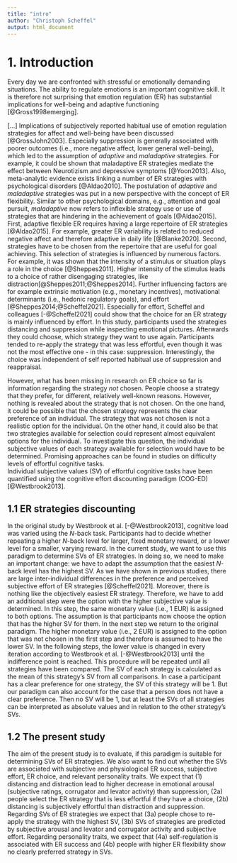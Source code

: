 ```yaml
---
title: "intro"
author: "Christoph Scheffel"
output: html_document
---
```


# 1. Introduction

Every day we are confronted with stressful or emotionally demanding situations. 
The ability to regulate emotions is an important cognitive skill. 
It is therefore not surprising that emotion regulation (ER) has substantial implications for well-being and adaptive functioning [@Gross1998emerging].

<!-- Einführung ER -->
[...]
Implications of subjectively reported habitual use of emotion regulation strategies for affect and well-being have been discussed [@GrossJohn2003]. 
Especially suppression is generally associated with poorer outcomes (i.e., more negative affect, lower general well-being), which led to the assumption of *adaptive* and *maladaptive* strategies.
For example, it could be shown that maladaptive ER strategies mediate the effect between Neurotizism and depressive symptoms [@Yoon2013].
Also, meta-analytic evidence exists linking a number of ER strategies with psychological disorders [@Aldao2010].
The postulation of *adaptive* and *maladaptive* strategies was put in a new perspective with the concept of ER flexibility.
Similar to other psychological domains, e.g., attention and goal pursuit, *maladaptive* now refers to inflexible strategy use or use of strategies that are hindering in the achievement of goals [@Aldao2015].
First, adaptive flexible ER requires having a large repertoire of ER strategies [@Aldao2015]. 
For example, greater ER variability is related to reduced negative affect and therefore adaptive in daily life [@Blanke2020].
Second, strategies have to be chosen from the repertoire that are useful for goal achieving.
This selection of strategies is influenced by numerous factors.
For example, it was shown that the intensity of a stimulus or situation plays a role in the choice [@Sheppes2011]. 
Higher intensity of the stimulus leads to a choice of rather disengaging strategies, like distraction[@Sheppes2011;@Sheppes2014].
Further influencing factors are for example extrinsic motivation (e.g., monetary incentives), motivational determinants (i.e., hedonic regulatory goals), and effort [@Sheppes2014;@Scheffel2021].
Especially for effort, Scheffel and colleagues [-@Scheffel2021] could show that the choice for an ER strategy is mainly influenced by effort.
In this study, participants used the strategies distancing and suppression while inspecting emotional pictures.
Afterwards they could choose, which strategy they want to use again.
Participants tended to re-apply the strategy that was less effortful, even though it was not the most effective one - in this case: suppression.
Interestingly, the choice was independent of self reported habitual use of suppression and reappraisal.


However, what has been missing in research on ER choice so far is information regarding the strategy *not* chosen.
People choose a strategy that they prefer, for different, relatively well-known reasons. 
However, nothing is revealed about the strategy that is not chosen.
On the one hand, it could be possible that the chosen strategy represents the clear preference of an individual.
The strategy that was not chosen is not a realistic option for the individual. 
On the other hand, it could also be that two strategies available for selection could represent almost equivalent options for the individual.
To investigate this question, the individual subjective values of each strategy available for selection would have to be determined.
Promising approaches can be found in studies on difficulty levels of effortful cognitive tasks.  
Individual subjective values (SV) of effortful cognitive tasks have been quantified using the cognitive effort discounting paradigm (COG-ED) [@Westbrook2013]. 

## 1.1 ER strategies discounting

In the original study by Westbrook et al. [-@Westbrook2013], cognitive load was varied using the *N*-back task. 
Participants had to decide whether repeating a higher *N*-back level for larger, fixed monetary reward, or a lower level for a smaller, varying reward. 
In the current study, we want to use this paradigm to determine SVs of ER strategies.
In doing so, we need to make an important change: we have to adapt the assumption that the easiest *N*-back level has the highest SV.
As we have shown in previous studies, there are large inter-individual differences in the preference and perceived subjective effort of ER strategies [@Scheffel2021].
Moreover, there is nothing like the objectively easiest ER strategy.
Therefore, we have to add an additional step were the option with the higher subjective value is determined. 
In this step, the same monetary value (i.e., 1 EUR) is assigned to both options.
The assumption is that participants now choose the option that has the higher SV for them.
In the next step we return to the original paradigm.
The higher monetary value (i.e., 2 EUR) is assigned to the option that was not chosen in the first step and therefore is assumed to have the lower SV.
In the following steps, the lower value is changed in every iteration according to Westbrook et al. [-@Westbrook2013] until the indifference point is reached.
This procedure will be repeated until all strategies have been compared.
The SV of each strategy is calculated as the mean of this strategy's SV from all comparisons.
In case a participant has a clear preference for one strategy, the SV of this strategy will be 1.
But our paradigm can also account for the case that a person does not have a clear preference.
Then no SV will be 1, but at least the SVs of all strategies can be interpreted as absolute values and in relation to the other strategy's SVs.

## 1.2 The present study
The aim of the present study is to evaluate, if this paradigm is suitable for determining SVs of ER strategies. 
We also want to find out whether the SVs are associated with subjective and physiological ER success, subjective effort, ER choice, and relevant personality traits.
We expect that (1) distancing and distraction lead to higher decrease in emotional arousal (subjective ratings, corrugator and levator activity) than suppression, (2a) people select the ER strategy that is less effortful if they have a choice, (2b) distancing is subjectively effortful than distraction and suppression.
Regarding SVs of ER strategies we expect that (3a) people chose to re-apply the strategy with the highest SV, (3b) SVs of strategies are predicted by subjective arousal and levator and corrugator activity and subjective effort.
Regarding personality traits, we expect that (4a) self-regulation is associated with ER success and (4b) people with higher ER flexibility show no clearly preferred strategy in SVs. 
<!-- to specific ? to unspecific? -->